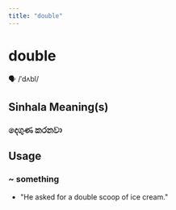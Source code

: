 ```yaml
---
title: "double"
---
```


# double

🗣️ /ˈdʌbl/

## Sinhala Meaning(s)

### දෙගුණ කරනවා

## Usage

### ~ something

- "He asked for a double scoop of ice cream."

